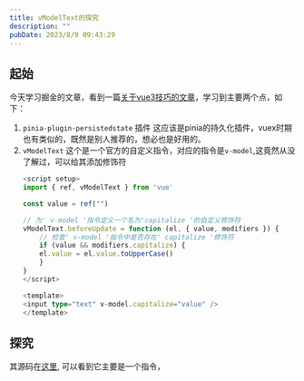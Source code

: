 ```yaml
---
title: vModelText的探究
description: ""
pubDate: 2023/8/9 09:43:29
---
```


## 起始

今天学习掘金的文章，看到一篇[关于vue3技巧的文章](https://juejin.cn/post/7264532077574668303#heading-0)，学习到主要两个点，如下：
1. `pinia-plugin-persistedstate` 插件
    这应该是pinia的持久化插件，vuex时期也有类似的，既然是别人推荐的，想必也是好用的。
2. `vModelText`
    这个是一个官方的自定义指令，对应的指令是`v-model`,这竟然从没了解过，可以给其添加修饰符
    ```ts
    <script setup>
    import { ref, vModelText } from 'vue'

    const value = ref("")

    // 为' v-model '指令定义一个名为'capitalize '的自定义修饰符
    vModelText.beforeUpdate = function (el, { value, modifiers }) {
        // 检查' v-model '指令中是否存在' capitalize '修饰符
        if (value && modifiers.capitalize) {
        el.value = el.value.toUpperCase()
        }
    }
    </script>

    <template>
    <input type="text" v-model.capitalize="value" />
    </template>
    ```

## 探究

其源码在[这里](https://gitee.com/fe-mirror/vue3/blob/main/packages/runtime-dom/src/directives/vModel.ts#L41), 可以看到它主要是一个指令，